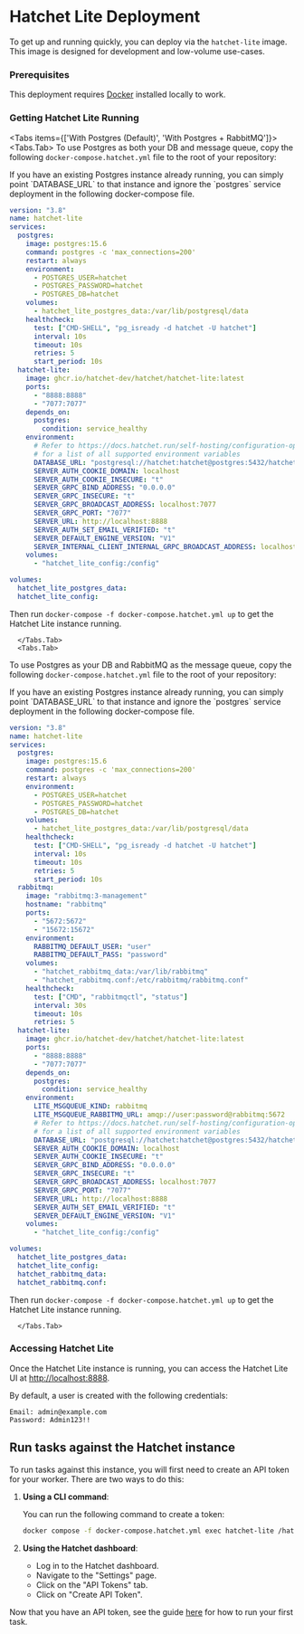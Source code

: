 
# Hatchet Lite Deployment

To get up and running quickly, you can deploy via the `hatchet-lite` image. This image is designed for development and low-volume use-cases.

<Steps>

### Prerequisites

This deployment requires [Docker](https://docs.docker.com/engine/install/) installed locally to work.

### Getting Hatchet Lite Running

<Tabs items={['With Postgres (Default)', 'With Postgres + RabbitMQ']}>
  <Tabs.Tab>
To use Postgres as both your DB and message queue, copy the following `docker-compose.hatchet.yml` file to the root of your repository:

<Callout type="info">
  If you have an existing Postgres instance already running, you can simply
  point `DATABASE_URL` to that instance and ignore the `postgres` service
  deployment in the following docker-compose file.
</Callout>

```yaml filename="docker-compose.hatchet.yml" copy
version: "3.8"
name: hatchet-lite
services:
  postgres:
    image: postgres:15.6
    command: postgres -c 'max_connections=200'
    restart: always
    environment:
      - POSTGRES_USER=hatchet
      - POSTGRES_PASSWORD=hatchet
      - POSTGRES_DB=hatchet
    volumes:
      - hatchet_lite_postgres_data:/var/lib/postgresql/data
    healthcheck:
      test: ["CMD-SHELL", "pg_isready -d hatchet -U hatchet"]
      interval: 10s
      timeout: 10s
      retries: 5
      start_period: 10s
  hatchet-lite:
    image: ghcr.io/hatchet-dev/hatchet/hatchet-lite:latest
    ports:
      - "8888:8888"
      - "7077:7077"
    depends_on:
      postgres:
        condition: service_healthy
    environment:
      # Refer to https://docs.hatchet.run/self-hosting/configuration-options
      # for a list of all supported environment variables
      DATABASE_URL: "postgresql://hatchet:hatchet@postgres:5432/hatchet?sslmode=disable"
      SERVER_AUTH_COOKIE_DOMAIN: localhost
      SERVER_AUTH_COOKIE_INSECURE: "t"
      SERVER_GRPC_BIND_ADDRESS: "0.0.0.0"
      SERVER_GRPC_INSECURE: "t"
      SERVER_GRPC_BROADCAST_ADDRESS: localhost:7077
      SERVER_GRPC_PORT: "7077"
      SERVER_URL: http://localhost:8888
      SERVER_AUTH_SET_EMAIL_VERIFIED: "t"
      SERVER_DEFAULT_ENGINE_VERSION: "V1"
      SERVER_INTERNAL_CLIENT_INTERNAL_GRPC_BROADCAST_ADDRESS: localhost:7077
    volumes:
      - "hatchet_lite_config:/config"

volumes:
  hatchet_lite_postgres_data:
  hatchet_lite_config:
```

Then run `docker-compose -f docker-compose.hatchet.yml up` to get the Hatchet Lite instance running.

      </Tabs.Tab>
      <Tabs.Tab>

To use Postgres as your DB and RabbitMQ as the message queue, copy the following `docker-compose.hatchet.yml` file to the root of your repository:

<Callout type="info">
  If you have an existing Postgres instance already running, you can simply
  point `DATABASE_URL` to that instance and ignore the `postgres` service
  deployment in the following docker-compose file.
</Callout>

```yaml filename="docker-compose.hatchet.yml" copy
version: "3.8"
name: hatchet-lite
services:
  postgres:
    image: postgres:15.6
    command: postgres -c 'max_connections=200'
    restart: always
    environment:
      - POSTGRES_USER=hatchet
      - POSTGRES_PASSWORD=hatchet
      - POSTGRES_DB=hatchet
    volumes:
      - hatchet_lite_postgres_data:/var/lib/postgresql/data
    healthcheck:
      test: ["CMD-SHELL", "pg_isready -d hatchet -U hatchet"]
      interval: 10s
      timeout: 10s
      retries: 5
      start_period: 10s
  rabbitmq:
    image: "rabbitmq:3-management"
    hostname: "rabbitmq"
    ports:
      - "5672:5672"
      - "15672:15672"
    environment:
      RABBITMQ_DEFAULT_USER: "user"
      RABBITMQ_DEFAULT_PASS: "password"
    volumes:
      - "hatchet_rabbitmq_data:/var/lib/rabbitmq"
      - "hatchet_rabbitmq.conf:/etc/rabbitmq/rabbitmq.conf"
    healthcheck:
      test: ["CMD", "rabbitmqctl", "status"]
      interval: 30s
      timeout: 10s
      retries: 5
  hatchet-lite:
    image: ghcr.io/hatchet-dev/hatchet/hatchet-lite:latest
    ports:
      - "8888:8888"
      - "7077:7077"
    depends_on:
      postgres:
        condition: service_healthy
    environment:
      LITE_MSGQUEUE_KIND: rabbitmq
      LITE_MSGQUEUE_RABBITMQ_URL: amqp://user:password@rabbitmq:5672
      # Refer to https://docs.hatchet.run/self-hosting/configuration-options
      # for a list of all supported environment variables
      DATABASE_URL: "postgresql://hatchet:hatchet@postgres:5432/hatchet?sslmode=disable"
      SERVER_AUTH_COOKIE_DOMAIN: localhost
      SERVER_AUTH_COOKIE_INSECURE: "t"
      SERVER_GRPC_BIND_ADDRESS: "0.0.0.0"
      SERVER_GRPC_INSECURE: "t"
      SERVER_GRPC_BROADCAST_ADDRESS: localhost:7077
      SERVER_GRPC_PORT: "7077"
      SERVER_URL: http://localhost:8888
      SERVER_AUTH_SET_EMAIL_VERIFIED: "t"
      SERVER_DEFAULT_ENGINE_VERSION: "V1"
    volumes:
      - "hatchet_lite_config:/config"

volumes:
  hatchet_lite_postgres_data:
  hatchet_lite_config:
  hatchet_rabbitmq_data:
  hatchet_rabbitmq.conf:
```

Then run `docker-compose -f docker-compose.hatchet.yml up` to get the Hatchet Lite instance running.

      </Tabs.Tab>

</Tabs>

### Accessing Hatchet Lite

Once the Hatchet Lite instance is running, you can access the Hatchet Lite UI at [http://localhost:8888](http://localhost:8888).

By default, a user is created with the following credentials:

```
Email: admin@example.com
Password: Admin123!!
```

## Run tasks against the Hatchet instance

To run tasks against this instance, you will first need to create an API token for your worker. There are two ways to do this:

1. **Using a CLI command**:

   You can run the following command to create a token:

   ```sh
   docker compose -f docker-compose.hatchet.yml exec hatchet-lite /hatchet-admin token create --config /config --tenant-id 707d0855-80ab-4e1f-a156-f1c4546cbf52 | xargs
   ```

2. **Using the Hatchet dashboard**:
   - Log in to the Hatchet dashboard.
   - Navigate to the "Settings" page.
   - Click on the "API Tokens" tab.
   - Click on "Create API Token".

Now that you have an API token, see the guide [here](https://docs.hatchet.run/home/setup) for how to run your first task.

</Steps>
